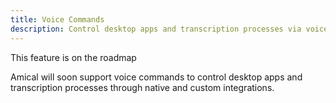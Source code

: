 ```yaml
---
title: Voice Commands
description: Control desktop apps and transcription processes via voice
---
```


<Callout title="Coming soon">This feature is on the roadmap</Callout>

Amical will soon support voice commands to control desktop apps and transcription processes through native and custom integrations.
